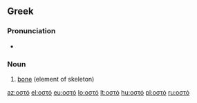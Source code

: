 ==Greek==

===Pronunciation===
* {{IPA|[o̞ˈsto̞]|lang=el}}

===Noun===
{{el-noun|n|ostó|οστά|ostá|sort=οστο}}

# [[bone]] (element of skeleton)

[[az:οστό]]
[[el:οστό]]
[[eu:οστό]]
[[lo:οστό]]
[[lt:οστό]]
[[hu:οστό]]
[[pl:οστό]]
[[ru:οστό]]